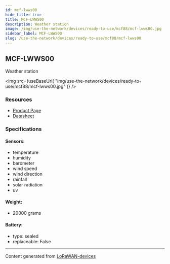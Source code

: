```yaml
---
id: mcf-lwws00
hide_title: true
title: MCF-LWWS00
description: Weather station
image: /img/use-the-network/devices/ready-to-use/mcf88/mcf-lwws00.jpg
sidebar_label: MCF-LWWS00
slug: /use-the-network/devices/ready-to-use/mcf88/mcf-lwws00
---
```



## MCF-LWWS00

Weather station

<img
src={useBaseUrl(
"img/use-the-network/devices/ready-to-use/mcf88/mcf-lwws00.jpg"
)}
/>

### Resources

- [Product Page](https://www.mcf88.it/prodotto/mcf-lwws00/)
- [Datasheet](https://www.mcf88.it/wp-content/uploads/2020/07/MCF-LWWS00-01.pdf)

### Specifications

#### Sensors:
- temperature
- humidity
- barometer
- wind speed
- wind direction
- rainfall
- solar radiation
- uv
#### Weight: 
- 20000 grams
#### Battery: 
- type: sealed
- replaceable: False



---
Content generated from [LoRaWAN-devices](https://github.com/TheThingsNetwork/lorawan-devices)